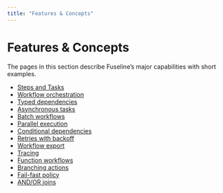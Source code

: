 ```yaml
---
title: "Features & Concepts"
---
```


# Features & Concepts

The pages in this section describe Fuseline's major capabilities with short examples.

- [Steps and Tasks](steps-tasks.qmd)
- [Workflow orchestration](workflow-orchestration.qmd)
- [Typed dependencies](typed-dependencies.qmd)
- [Asynchronous tasks](asynchronous-tasks.qmd)
- [Batch workflows](batch-workflows.qmd)
- [Parallel execution](parallel-execution.qmd)
- [Conditional dependencies](conditional-dependencies.qmd)
- [Retries with backoff](retries-with-backoff.qmd)
- [Workflow export](workflow-export.qmd)
- [Tracing](tracing.qmd)
- [Function workflows](function-workflows.qmd)
- [Branching actions](branching-actions.qmd)
- [Fail-fast policy](fail-fast-policy.qmd)
- [AND/OR joins](and-or-joins.qmd)
